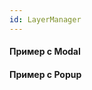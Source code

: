 ```yaml
---
id: LayerManager
---
```



#### Пример с Modal

<Example
    component={ComplexModal}
    source={complexModalSource}
/>

#### Пример с Popup

<Example
    component={ComplexPopup}
    source={complexPopupSource}
/>
